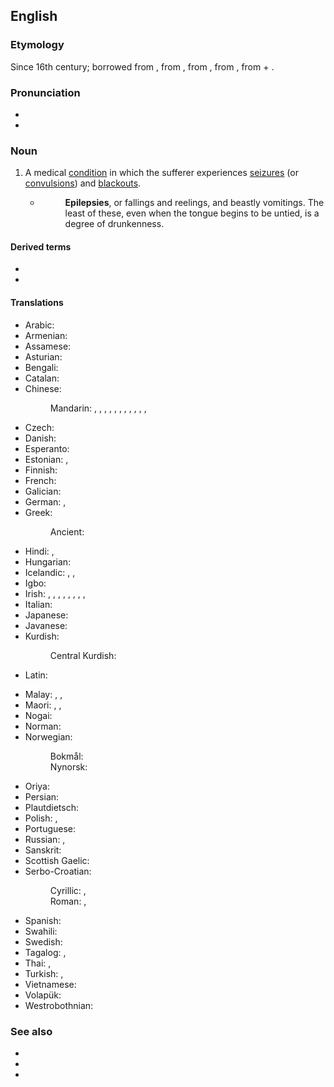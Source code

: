 ==English==
{{wikipedia}}

===Etymology===
Since 16th century; borrowed from {{bor|en|fro|epilepsie}}, from {{der|en|la|epilēpsia}}, from {{der|en|grc|ἐπιληψία}}, from {{m|grc|ἐπιλαμβάνω|t=I seize}}, from {{m|grc|ἐπί|t=upon}} + {{m|grc|λαμβάνω|t=I take}}.

===Pronunciation===
* {{IPA|/ˈɛpɪlɛpsi/|lang=en}}
* {{hyphenation|ep|i|lep|sy|lang=en}}

===Noun===
{{en-noun|~|epilepsies}}

# {{lb|en|pathology}} A medical [[condition]] in which the sufferer experiences [[seizure]]s (or [[convulsion]]s) and [[blackout]]s.
#* {{w|Jeremy Taylor}}
#*: '''Epilepsies''', or fallings and reelings, and beastly vomitings. The least of these, even when the tongue begins to be untied, is a degree of drunkenness.

====Derived terms====
* {{l|en|epileptic}}
* {{l|en|epileptiform}}

====Translations====
{{trans-top|medical condition}}
* Arabic: {{t|ar|صَرْع|m}}
* Armenian: {{t+|hy|ընկնավորություն}}
* Assamese: {{t|as|আঁৱৰি|tr=ãori}}
* Asturian: {{t|ast|epilepsia|f}}
* Bengali: {{t|bn|মৃগীরোগ}}
* Catalan: {{t+|ca|epilèpsia|f}}
* Chinese:
*: Mandarin: {{t|cmn|羊癲瘋}}, {{t|cmn|羊癫疯|tr=yángdiānfēng}}, {{t+|cmn|癲癇}}, {{t+|cmn|癫痫|tr=diānxián}}, {{t|cmn|癲癇癥}}, {{t|cmn|癫痫症|tr=diānxiánzhèng}}, {{t|cmn|羊癇}}, {{t|cmn|羊痫|tr=yángxián}}, {{t|cmn|羊癇瘋}}, {{t|cmn|羊痫疯|tr=yángxiánfēng}}, {{t+|cmn|羊角風}}, {{t+|cmn|羊角风|tr=yángjiǎofēng}}
* Czech: {{t+|cs|epilepsie|f}}
* Danish: {{t|da|epilepsi|c}}
* Esperanto: {{t|eo|epilepsio}}
* Estonian: {{t+|et|epilepsia}}, {{t+|et|langetõbi}}
* Finnish: {{t+|fi|epilepsia}}
* French: {{t+|fr|épilepsie|f}}
* Galician: {{t|gl|epilepsia|f}}
* German: {{t+|de|Epilepsie|f}}, {{t+|de|Fallsucht|f}}
* Greek: {{t+|el|επιληψία|f}}
*: Ancient: {{t|grc|ἐπιληψία|f}}
* Hindi: {{t+|hi|अपस्मार}}, {{t+|hi|मिर्गी}}
* Hungarian: {{t+|hu|epilepszia}}
* Icelandic: {{t+|is|flogaveiki|f}}, {{t+|is|flog|n}}, {{t|is|niðurfallssýki|f}}
* Igbo: {{t|ig|ájụ̀}}
* Irish: {{t|ga|titimeas|m}}, {{t|ga|breoiteacht mhór|f|alt=an bhreoiteacht mhór}}, {{t|ga|galar titimeach|m}}, {{t|ga|galar Póil|m}}, {{t|ga|galar talmhaí|m}}, {{t|ga|tinneas beannaithe|m|alt=an tinneas beannaithe}}, {{t|ga|tinneas mór|m|alt=an tinneas mór}}, {{t|ga|tinneas Póil|m}}, {{t|ga|tinneas talún|m}}
* Italian: {{t+|it|epilessia|f}}
* Japanese: {{t|ja|癲癇|tr=てんかん, tenkan}}
* Javanese: {{t+|jv|ꦲꦪꦤ꧀}}
* Kurdish:
*: Central Kurdish: {{t|ckb|فێ}}
* Latin: {{t|la|epilēpsia|f}}
{{trans-mid}}
* Malay: {{t|ms|epilepsi}}, {{t|ms|gila babi}}, {{t|ms|sawan}}
* Maori: {{t|mi|hukihuki}}, {{t|mi|hūkiki}}, {{t|mi|mate hukihuki}}
* Nogai: {{t|nog|талма}}
* Norman: {{t|nrf|épilepsie|f}} {{qualifier|Jersey}}
* Norwegian:
*: Bokmål: {{t|no|epilepsi|m}}
*: Nynorsk: {{t|nn|epilepsi|m}}
* Oriya: {{t+|or|ଅପସ୍ମାର}}
* Persian: {{t+|fa|صرع|tr=sar}}
* Plautdietsch: {{t|pdt|Aunstoot}}
* Polish: {{t+|pl|padaczka|f}}, {{t+|pl|epilepsja|f}}
* Portuguese: {{t+|pt|epilepsia|f}}
* Russian: {{t+|ru|эпиле́псия|f}}, {{t+|ru|паду́чая|f}} {{qualifier|obsolete}}
* Sanskrit: {{t+|sa|अपस्मार}}
* Scottish Gaelic: {{t|gd|tuiteamas|m}}
* Serbo-Croatian:
*: Cyrillic: {{t|sh|епилѐпсија|f}}, {{t|sh|па̏давица|f}}
*: Roman: {{t+|sh|epilèpsija|f}}, {{t+|sh|pȁdavica|f}}
* Spanish: {{t+|es|epilepsia|f}}
* Swahili: {{t+|sw|kifafa}}
* Swedish: {{t+|sv|epilepsi|c}}
* Tagalog: {{t|tl|kisay}}, {{t|tl|gotakural}}
* Thai: {{t|th|โรคลมชัก}}, {{t|th|โรคลมบ้าหมู}}
* Turkish: {{t+|tr|sara}}, {{t+|tr|epilepsi}}
* Vietnamese: {{t|vi|động kinh}}
* Volapük: {{t+|vo|peiläp}}
* Westrobothnian: {{t|gmq-bot|bratfall|n}}
{{trans-bottom}}

===See also===
* {{l|en|falling sickness}}
* {{l|en|grand mal}}
* {{l|en|petit mal}}